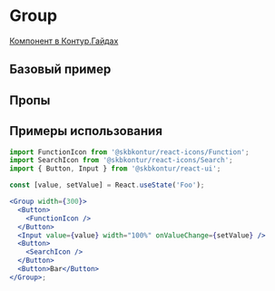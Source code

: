 
<Meta of={GroupStories} />

# Group

[Компонент в Контур.Гайдах](https)

## Базовый пример
<Primary />

## Пропы
<Controls />

## Примеры использования

```jsx harmony
import FunctionIcon from '@skbkontur/react-icons/Function';
import SearchIcon from '@skbkontur/react-icons/Search';
import { Button, Input } from '@skbkontur/react-ui';

const [value, setValue] = React.useState('Foo');

<Group width={300}>
  <Button>
    <FunctionIcon />
  </Button>
  <Input value={value} width="100%" onValueChange={setValue} />
  <Button>
    <SearchIcon />
  </Button>
  <Button>Bar</Button>
</Group>;
```
